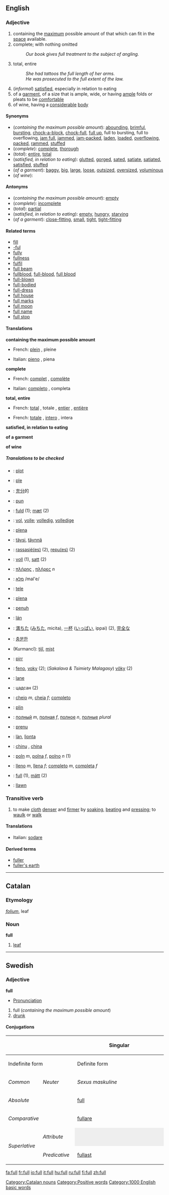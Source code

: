 ==English==

{{rank|soon|almost|thou|218|full|country|course|side}}

=== Adjective ===
{{en-adj-er}}

# containing the [[maximum]] possible amount of that which can fit in the [[space]] available.
# complete; with nothing omitted
#:''Our book gives full treatment to the subject of angling.''
# total, entire
#:''She had tattoos the full length of her arms.''
#:''He was prosecuted to the full extent of the law.''
# (''informal'') [[satisfied]], especially in relation to eating 
# of a [[garment]], of a size that is ample, wide, or having [[ample]] folds or pleats to be [[comfortable]]
# of wine, having a [[considerable]] [[body]]

==== Synonyms ====
*(''containing the maximum possible amount''): [[abounding]], [[brimful]], [[bursting]], [[chock-a-block]], [[chock-full]], [[full up]], full to bursting, full to overflowing, [[jam full]], [[jammed]], [[jam-packed]], [[laden]], [[loaded]], [[overflowing]], [[packed]], [[rammed]], [[stuffed]]
*(''complete''): [[complete]], [[thorough]]
*(''total''): [[entire]], [[total]]
*(''satisfied, in relation to eating''): [[glutted]], [[gorged]], [[sated]], [[satiate]], [[satiated]], [[satisfied]], [[stuffed]]
*(''of a garment''): [[baggy]], [[big]], [[large]], [[loose]], [[outsized]], [[oversized]], [[voluminous]]
*(''of wine''):
<!--Sort these into the above lists, as appropriate:
abundant, adequate, awash, big, bounteous, brimming, burdened, competent, complete, crammed, crowded, entire, extravagant, imbued, impregnated, intact, lavish, padded, plenteous, plentiful, plethoric, profuse, replete, saturated, stocked, sufficient, suffused, surfeited, teeming-->

==== Antonyms ====
*(''containing the maximum possible amount''): [[empty]]
*(''complete''): [[incomplete]]
*(''total''): [[partial]]
*(''satisfied, in relation to eating''): [[empty]], [[hungry]], [[starving]]
*(''of a garment''): [[close-fitting]], [[small]], [[tight]], [[tight-fitting]]

====Related terms====
*[[fill]]
*[[-ful]]
*[[fully]]
*[[fullness]]
*[[fulfil]]<!-- how related? -->
*[[full beam]]
*[[fullblood]], [[full-blood]], [[full blood]]
*[[full-blown]]
*[[full-bodied]]
*[[full-dress]]
*[[full house]]
*[[full marks]]
*[[full moon]]
*[[full name]]
*[[full stop]]

====Translations====
'''containing the maximum possible amount'''
{{top}}
*French: [[plein]] {{m}}, pleine {{f}}
{{mid}}
*Italian: [[pieno]] {{m}}, piena {{f}}
{{bottom}}

'''complete'''
{{top}}
*French: [[complet]] {{m}}, [[complète]] {{f}}
{{mid}}
*Italian: [[completo]] {{m}}, completa {{f}}
{{bottom}}

'''total, entire'''
{{top}}
*French: [[total#French|total]] {{m}}, totale {{f}}, [[entier]] {{m}}, [[entière]] {{f}}
{{mid}}
*French: [[totale#Italian|totale]] {{mf}}, [[intero]] {{m}}, intera {{f}}
{{bottom}}

'''satisfied, in relation to eating'''
{{top}}
{{mid}}
{{bottom}}

'''of a garment'''
{{top}}
{{mid}}
{{bottom}}

'''of wine'''
{{top}}
{{mid}}
{{bottom}}

=====Translations to be checked=====
<!--Remove this section once all of the translations below have been moved into the tables above.-->
{{checktrans}}
*{{ttbc|Albanian}}: [[plot#Albanian|plot]]
*{{ttbc|Catalan}}: [[ple]]
*{{ttbc|Chinese}}: [[充分]]的
*{{ttbc|Croatian}}: [[pun#Croatian|pun]]
*{{ttbc|Danish}}: [[fuld]] (1); [[mæt]] (2)
*{{ttbc|Dutch}}: [[vol#Dutch|vol]], [[volle]]; [[volledig]], [[volledige]]
*{{ttbc|Esperanto}}: [[plena#Esperanto|plena]]
*{{ttbc|Finnish}}: [[täysi]], [[täynnä]]
*{{ttbc|French}}: [[:fr:rassasier|rassasié(es)]] (2), [[:fr:repaitre|repu(es)]] (2)
*{{ttbc|German}}: [[voll]] (1), [[satt]] (2)
*{{ttbc|Greek}}: [[πλήρης]] {{mf}}, [[πλήρες]] ''n''
*{{ttbc|Hebrew}}: [[מלא]] /mal'e/ 
*{{ttbc|Hungarian}}: [[tele]]
*{{ttbc|Ido}}: [[plena#Ido|plena]]
*{{ttbc|Indonesian}}: [[penuh]]
*{{ttbc|Irish}}: [[lán]]
*{{ttbc|Japanese}}: [[満ちた]] ([[みちる|みちた]], micita), [[一杯]] ([[いっぱい]], ippai) (2), [[完全]]な
*{{ttbc|Korean}}: [[충분한]]
*{{ttbc|Kurdish}} (Kurmancî): [[tijî]], [[mişt]]
*{{ttbc|Kurdish (Soranî)}}: [[pirr]]
*{{ttbc|Malagasy}}: [[feno]], [[:mg:voky|voky]] (2); (''Sakalava & Tsimiety Malagasy'') [[:mg:voky|vôky]] (2)
*{{ttbc|Manx}}: [[lane#Manx|lane]]
*{{ttbc|Mongolian}}: цадсан (2) <!--not relevant here: (verb "цадах")-->
*{{ttbc|Portuguese}}: [[cheio]] ''m'', [[cheia]] ''f''; [[completo]]
*{{ttbc|Romanian}}: [[plin]]
*{{ttbc|Russian}}: [[полный]] ''m'', [[полная]] ''f'', [[полное]] ''n'', [[полные]] ''plural''
*{{ttbc|Sardinian}}: [[prenu]]
*{{ttbc|Scottish Gaelic}}: [[làn]], [[lìonta]]
*{{ttbc|Sicilian}}: [[chinu]] {{m}}, [[china]] {{f}}
*{{ttbc|Slovene}}: [[poln]] ''m'', [[polna]] ''f'', [[polno]] ''n'' (1)
*{{ttbc|Spanish}}: [[lleno]] ''m'', [[llena]] ''f''; [[completo]] ''m'', [[completa]] ''f''
*{{ttbc|Swedish}}: [[full#Swedish|full]] (1), [[mätt]] (2)
*{{ttbc|Welsh}}: [[llawn]]

===Transitive verb===
{{en-infl-reg-consonant|full||}}

# to make [[cloth]] [[denser]] and [[firmer]] by [[soaking]], [[beating]] and [[pressing]]; to [[waulk]] or [[walk]]

====Translations====
{{top}}
*Italian: [[sodare]]
{{mid}}
{{bottom}}

====Derived terms====
*[[fuller]]
*[[fuller's earth]]

----

==Catalan==
===Etymology===
{{L.}} ''[[folium]]'', leaf

===Noun===
'''full'''

# [[leaf]]

[[Category:Catalan nouns]]

----

==Swedish==
===Adjective===
'''full'''

*[[Wiktionary:Swedish_pronunciation|Pronunciation]] {{IPA|/fɵl/}} {{Audio|sv-full.ogg|Audio}}
#full (''containing the maximum possible amount'')
#[[drunk]]

====Conjugations====
{| border=1 cellspacing=0 
|- bgcolor="#FFFFF0" align=center
! rowspan=3 colspan=2 |
! colspan=4 width=400 | Singular
! rowspan=3 width=100 | Plural
|- bgcolor="#FFFFF0" align=center
! colspan=2 width=200 | Indefinite form
! colspan=2 width=200 | Definite form
|- bgcolor="#FFFFF0" align=center
| width=100 | ''Common''
| width=100 | ''Neuter''
| width=100 | ''Sexus maskuline''
| width=100 | ''Other sexus''
|- align=center
| bgcolor="#FFFFF0" colspan=2 width=120 | ''Absolute''
| [[full]]
| [[fullt]]
| [[fulle]]
| [[fulla]]
| [[fulla]]
|- align=center
| bgcolor="#FFFFF0" colspan=2 | ''Comparative''
| colspan=7 | [[fullare]]
|- align=center
| bgcolor="#FFFFF0" rowspan=2 width=60 | ''Superlative''
| bgcolor="#FFFFF0" width=60 | ''Attribute''
| colspan=2 style="background:#eeeeee" |  
| [[fullaste]]
| [[fullaste]]
| [[fullaste]]
|- align=center 
| bgcolor="#FFFFF0" width=60 | ''Predicative''
| colspan=5 | [[fullast]]
|}

{{BE-ready}}
[[Category:Positive words]]
[[Category:1000 English basic words]]

[[fa:full]]
[[fr:full]]
[[io:full]]
[[it:full]]
[[hu:full]]
[[ru:full]]
[[fi:full]]
[[zh:full]]